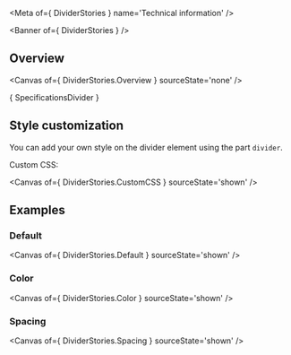 
<Meta of={ DividerStories } name='Technical information' />

<Banner of={ DividerStories } />

## Overview

<Canvas of={ DividerStories.Overview } sourceState='none' />

<Markdown>{ SpecificationsDivider }</Markdown>

## Style customization

You can add your own style on the divider element using the part `divider`.

Custom CSS:

<Canvas of={ DividerStories.CustomCSS } sourceState='shown' />

## Examples

### Default

<Canvas of={ DividerStories.Default } sourceState='shown' />

### Color

<Canvas of={ DividerStories.Color } sourceState='shown' />

### Spacing

<Canvas of={ DividerStories.Spacing } sourceState='shown' />
